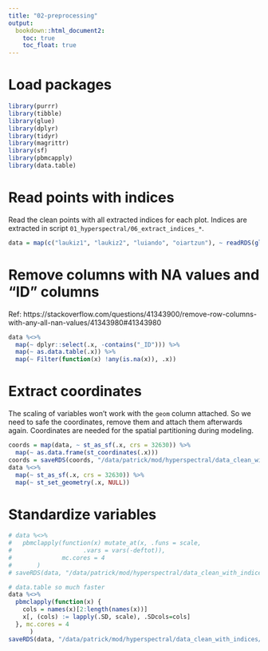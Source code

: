 ```yaml
---
title: "02-preprocessing"
output: 
  bookdown::html_document2:
    toc: true
    toc_float: true
---
```


# Load packages

```r
library(purrr)
library(tibble)
library(glue)
library(dplyr)
library(tidyr)
library(magrittr)
library(sf)
library(pbmcapply)
library(data.table)
```

# Read points with indices

Read the clean points with all extracted indices for each plot.
Indices are extracted in script `01_hyperspectral/06_extract_indices_*`.

```r
data = map(c("laukiz1", "laukiz2", "luiando", "oiartzun"), ~ readRDS(glue("/data/patrick/mod/tree-per-tree/2016/{.x}/all-indices-{.x}_bf2.rda")))
```

# Remove columns with NA values and "ID" columns

Ref: https://stackoverflow.com/questions/41343900/remove-row-columns-with-any-all-nan-values/41343980#41343980

```r
data %<>% 
  map(~ dplyr::select(.x, -contains("_ID"))) %>% 
  map(~ as.data.table(.x)) %>% 
  map(~ Filter(function(x) !any(is.na(x)), .x))
```

# Extract coordinates

The scaling of variables won't work with the `geom` column attached.
So we need to safe the coordinates, remove them and attach them afterwards again.
Coordinates are needed for the spatial partitioning during modeling.

```r
coords = map(data, ~ st_as_sf(.x, crs = 32630)) %>% 
  map(~ as.data.frame(st_coordinates(.x)))
coords = saveRDS(coords, "/data/patrick/mod/hyperspectral/data_clean_with_indices/data_clean_standardized_bf2-coords.rda")
data %<>% 
  map(~ st_as_sf(.x, crs = 32630)) %>% 
  map(~ st_set_geometry(.x, NULL)) 
```

# Standardize variables

```r
# data %<>% 
#   pbmclapply(function(x) mutate_at(x, .funs = scale, 
#                    .vars = vars(-deftot)),
#              mc.cores = 4
#       )
# saveRDS(data, "/data/patrick/mod/hyperspectral/data_clean_with_indices/data_clean_standardized_bf2.rda")

# data.table so much faster
data %<>% 
  pbmclapply(function(x) {
    cols = names(x)[2:length(names(x))]
    x[, (cols) := lapply(.SD, scale), .SDcols=cols]
  }, mc.cores = 4
      )
saveRDS(data, "/data/patrick/mod/hyperspectral/data_clean_with_indices/data_clean_standardized_bf2.rda")
```


